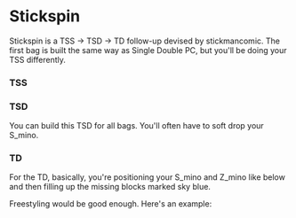 

# Stickspin

Stickspin is a TSS → TSD → TD follow-up devised by stickmancomic. The first bag is built the same way as Single Double PC, but you'll be doing your TSS differently.

### TSS

<FumenCanvas fumenData="v115@0gAtHeBtGewhAtFehlwhRpAeR4i0glwhRpR4Ceg0gl?whJeAgH"/> <FumenCanvas fumenData="v115@0gAtHeBtwwFewhAtxwDehlwhRpwwR4i0glwhRpR4Ce?g0glwhJeAgH"/> <FumenCanvas fumenData="v115@+gA8HeC8FeD8DeG8CeC8JeAgH"/>

### TSD

You can build this TSD for all bags. You'll often have to soft drop your S_mino.

<FumenCanvas fumenData="v115@fgwhIewhRpGewhRpFeAtwhA8CeilBtC8AeQ4glh0At?D8AeR4g0G8AeQ4g0C8JeAgHChCtHeAPIeAPIeAPMeAgH" gif={true}/> <FumenCanvas fumenData="v115@fgwhIewhRpGewhRpFeAtwhA8ywi0BtC8wwQ4hlg0At?D8AeR4glG8AeQ4glC8JeAgHfgwhIewhRpHeRpFeAtAewwgl?xwilBtQ4ywQ4glh0BtFeAtIeAtMeAgWAA" gif={true}/> <FumenCanvas fumenData="v115@zgA8IeC8GeC8FeD8AeJ8AeE8JeAgH"/>

### TD

For the TD, basically, you're positioning your S_mino and Z_mino like below and then filling up the missing blocks marked sky blue.

<FumenCanvas fumenData="v115@rgR4FeA8R4GeC8AeBtDeC8BeBtBeD8AeJ8AeE8JeAg?H"/> <FumenCanvas fumenData="v115@rgR4FeA8R4GeC8AeBtzhC8BeBtxhD8AeJ8AeE8JeAg?H"/>

Freestyling would be good enough. Here's an example:

<FumenCanvas fumenData="v115@lgg0BewhBeR4Bei0whA8R4CeilwhC8AeBtglRpwhC8?BeBtRpD8AeJ8AeE8JeAgHlgQLBewhFeQLBPwhFeQaBtwwFe?QaBewwneAgH" gif={true}/> <FumenCanvas fumenData="v115@lgg0BewhBeR4Bei0whA8R4CeilwhC8wwBtglRpwhC8?xwBtRpD8wwJ8AeE8JeAgHlgwhBeglBeR4BewhilA8R4Cewh?i0C8wwBtQLRpwwB8whgWwwAtgWxSQ4AexhwwB8i0Q4TeAgH" gif={true}/>
<FumenCanvas fumenData="v115@DhA8BeA8BeB8BeG8CeH8AeE8JeAgH"/> <FumenCanvas fumenData="v115@pgwhilCei0whglAtQ4CeRpg0whBtR4AeA8RpA8whAt?B8Q4AeG8ywH8wwE8JeAgH"/>
